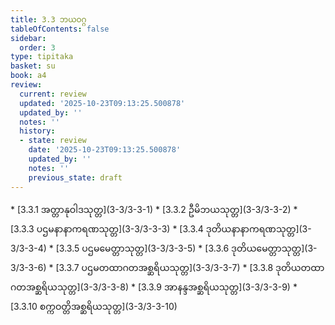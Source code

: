 ```yaml
---
title: 3.3 ဘယဝဂ္ဂ
tableOfContents: false
sidebar:
  order: 3
type: tipitaka
basket: su
book: a4
review:
  current: review
  updated: '2025-10-23T09:13:25.500878'
  updated_by: ''
  notes: ''
  history:
  - state: review
    date: '2025-10-23T09:13:25.500878'
    updated_by: ''
    notes: ''
    previous_state: draft
---
```



<ReviewStatus review={frontmatter.review} showDetails={true} />

<HypothesisAnnotation frontmatter={frontmatter} />

<DynamicBreadcrumb />



<TableOfContents book="a4" section="3.3">
* [3.3.1 အတ္တာနုဝါဒသုတ္တ](3-3/3-3-1)
* [3.3.2 ဦမိဘယသုတ္တ](3-3/3-3-2)
* [3.3.3 ပဌမနာနာကရဏသုတ္တ](3-3/3-3-3)
* [3.3.4 ဒုတိယနာနာကရဏသုတ္တ](3-3/3-3-4)
* [3.3.5 ပဌမမေတ္တာသုတ္တ](3-3/3-3-5)
* [3.3.6 ဒုတိယမေတ္တာသုတ္တ](3-3/3-3-6)
* [3.3.7 ပဌမတထာဂတအစ္ဆရိယသုတ္တ](3-3/3-3-7)
* [3.3.8 ဒုတိယတထာဂတအစ္ဆရိယသုတ္တ](3-3/3-3-8)
* [3.3.9 အာနန္ဒအစ္ဆရိယသုတ္တ](3-3/3-3-9)
* [3.3.10 စက္ကဝတ္တိအစ္ဆရိယသုတ္တ](3-3/3-3-10)
</TableOfContents>
